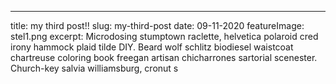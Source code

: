 ---
title: my third post!!
slug: my-third-post
date: 09-11-2020
featureImage: stel1.png
excerpt: Microdosing stumptown raclette, helvetica polaroid cred irony hammock plaid tilde DIY. Beard wolf schlitz biodiesel waistcoat chartreuse coloring book freegan artisan chicharrones sartorial scenester. Church-key salvia williamsburg, cronut s
